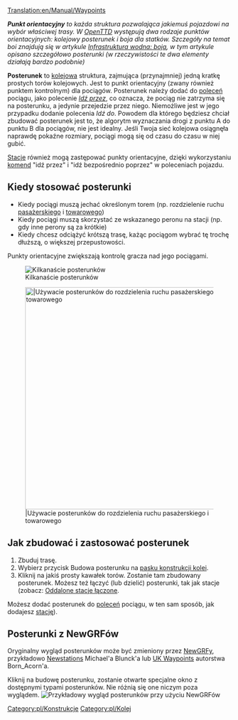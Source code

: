 [[Translation:en/Manual/Waypoints]]

'''''Punkt orientacyjny''' to każda struktura pozwalająca jakiemuś pojazdowi na wybór właściwej trasy. W [[pl/Manual/Main Page|OpenTTD]] występują dwa rodzaje punktów orientacyjnych: kolejowy posterunek i boja dla statków. Szczegóły na temat boi znajdują się w artykule [[pl/Infrastruktura wodna#Boja|Infrastruktura wodna: boja]], w tym artykule opisano szczegółowo posterunki (w rzeczywistości te dwa elementy działają bardzo podobnie)''

'''Posterunek''' to [[pl/Manual/Linie kolejowe|kolejowa]] struktura, zajmująca (przynajmniej) jedną kratkę prostych torów kolejowych. Jest to punkt orientacyjny (zwany również punktem kontrolnym) dla pociągów. Posterunek należy dodać do [[pl/Manual/Polecenia|poleceń]] pociągu, jako polecenie [[pl/Manual/Polecenia#Opcje postoju|''Idź przez'']], co oznacza, że pociąg nie zatrzyma się na posterunku, a jedynie przejedzie przez niego. Niemożliwe jest w jego przypadku dodanie polecenia ''Idź do''. Powodem dla którego będziesz chciał zbudować posterunek jest to, że algorytm wyznaczania drogi z punktu A do punktu B dla pociągów, nie jest idealny. Jeśli Twoja sieć kolejowa osiągnęła naprawdę pokaźne rozmiary, pociągi mogą się od czasu do czasu w niej gubić.

[[pl/Manual/Stacje|Stacje]] również mogą zastępować punkty orientacyjne, dzięki wykorzystaniu [[pl/Manual/Polecenia#Opcje postoju|komend]] "idź przez" i "idź bezpośrednio poprzez" w poleceniach pojazdu.

==Kiedy stosować posterunki==
* Kiedy pociągi muszą jechać określonym torem (np. rozdzielenie ruchu [[pl/Manual/Base Set/Cargos/Pasażerowie|pasażerskiego]] i [[pl/Manual/Ładunek|towarowego]])
* Kiedy pociągi muszą skorzystać ze wskazanego peronu na stacji (np. gdy inne perony są za krótkie)
* Kiedy chcesz odciążyć krótszą trasę, każąc pociągom wybrać tę trochę dłuższą, o większej przepustowości.

Punkty orientacyjne zwiększają kontrolę gracza nad jego pociągami.

[[File:en/Checkpoints.png|center|frame|Kilkanaście posterunków]]

[[File:en/Waypoints.png|center|thumb|500px||Używacie posterunków do rozdzielenia ruchu pasażerskiego i towarowego]]

==Jak zbudować i zastosować posterunek==

# Zbuduj trasę.
# Wybierz przycisk Budowa posterunku na [[en/Konstrukcje kolejowe#Pasek konstrukcji|pasku konstrukcji kolei]].
# Kliknij na jakiś prosty kawałek torów. Zostanie tam zbudowany posterunek. Możesz też łączyć (lub dzielić) posterunki, tak jak stacje (zobacz: [[pl/Archive/Manual/Settings/Oddalone stacje łączone|Oddalone stacje łączone]].

Możesz dodać posterunek do [[pl/Manual/Polecenia|poleceń]] pociągu, w ten sam sposób, jak dodajesz [[pl/Manual/Stacje|stację]]).

==Posterunki z NewGRFów==
Oryginalny wygląd posterunków może być zmieniony przez [[pl/Manual/NewGRF|NewGRFy]], przykładowo [http://grfcrawler.tt-forums.net/details.php?do=details&id=13 Newstations] Michael'a Blunck'a lub [http://grfcrawler.tt-forums.net/details.php?do=details&id=104 UK Waypoints] autorstwa Born_Acorn'a.

Kliknij na budowę posterunku, zostanie otwarte specjalne okno z dostępnymi typami posterunków. Nie różnią się one niczym poza wyglądem.
[[File:en/Newgrfwayp.png|center|frame|Przykładowy wygląd posterunków przy użyciu NewGRFów]]

[[Category:pl/Konstrukcje]]
[[Category:pl/Kolej]]